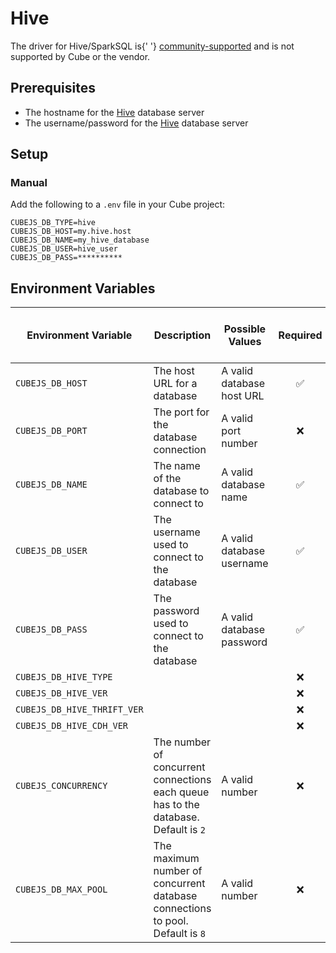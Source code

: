 # Hive
  <WarningBox>
  The driver for Hive/SparkSQL is{' '}
  <a href="../databases#driver-support">community-supported</a> and is not
  supported by Cube or the vendor.
</WarningBox>

## Prerequisites

- The hostname for the [Hive][hive] database server
- The username/password for the [Hive][hive] database server

## Setup

###  Manual

Add the following to a `.env` file in your Cube project:

```dotenv
CUBEJS_DB_TYPE=hive
CUBEJS_DB_HOST=my.hive.host
CUBEJS_DB_NAME=my_hive_database
CUBEJS_DB_USER=hive_user
CUBEJS_DB_PASS=**********
```

## Environment Variables

| Environment Variable        | Description                                                                         | Possible Values           | Required | [Supports multiple data sources?][ref-config-multiple-ds-decorating-env] |
| --------------------------- | ----------------------------------------------------------------------------------- | ------------------------- | :------: | :----------------------------------------------------------------------: |
| `CUBEJS_DB_HOST`            | The host URL for a database                                                         | A valid database host URL |    ✅    |                                    ✅                                    |
| `CUBEJS_DB_PORT`            | The port for the database connection                                                | A valid port number       |    ❌    |                                    ✅                                    |
| `CUBEJS_DB_NAME`            | The name of the database to connect to                                              | A valid database name     |    ✅    |                                    ✅                                    |
| `CUBEJS_DB_USER`            | The username used to connect to the database                                        | A valid database username |    ✅    |                                    ✅                                    |
| `CUBEJS_DB_PASS`            | The password used to connect to the database                                        | A valid database password |    ✅    |                                    ✅                                    |
| `CUBEJS_DB_HIVE_TYPE`       |                                                                                     |                           |    ❌    |                                    ✅                                    |
| `CUBEJS_DB_HIVE_VER`        |                                                                                     |                           |    ❌    |                                    ✅                                    |
| `CUBEJS_DB_HIVE_THRIFT_VER` |                                                                                     |                           |    ❌    |                                    ✅                                    |
| `CUBEJS_DB_HIVE_CDH_VER`    |                                                                                     |                           |    ❌    |                                    ✅                                    |
| `CUBEJS_CONCURRENCY`        | The number of concurrent connections each queue has to the database. Default is `2` | A valid number            |    ❌    |                                    ❌                                    |
| `CUBEJS_DB_MAX_POOL`        | The maximum number of concurrent database connections to pool. Default is `8`       | A valid number            |    ❌    |                                    ✅                                    |

[hive]: https://hive.apache.org/
[ref-config-multiple-ds-decorating-env]:
  /config/multiple-data-sources#configuring-data-sources-with-environment-variables-decorated-environment-variables
